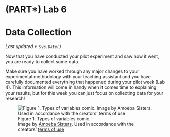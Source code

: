 # (PART\*) Lab 6 {-}

# Data Collection {-}

*Last updated `r Sys.Date()`*

Now that you have conducted your pilot experiment and saw how it went, you are ready to collect some data.

Make sure you have worked through any major changes to your experimental methodology with your teaching assistant and you have carefully documented everything that happened during your pilot week (Lab 4). This information will come in handy when it comes time to explaining your results, but for this week you can just focus on collecting data for your research! 

![Figure 1. Types of variables comic.<br />Image by [Amoeba Sisters](https://www.amoebasisters.com/parameciumparlorcomics/category/nature-of-science/2). Used in accordance with the creators' [terms of use](https://www.amoebasisters.com/termsofuse.html)](figures_images/Lab6-Fig1.jpg)